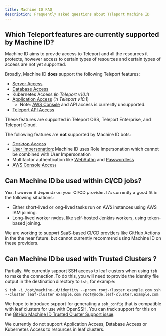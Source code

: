 ```yaml
---
title: Machine ID FAQ
description: Frequently asked questions about Teleport Machine ID
---
```


## Which Teleport features are currently supported by Machine ID?

Machine ID aims to provide access to Teleport and all the resources it protects,
however access to certain types of resources and certain types of access are not
yet supported.

Broadly, Machine ID **does** support the following Teleport features:
 - [Server Access](./getting-started.mdx)
 - [Database Access](./guides/databases.mdx)
 - [Kubernetes Access](../kubernetes-access/introduction.mdx) (*in Teleport v10.1*)
 - [Application Access](../application-access/introduction.mdx) (*in Teleport v10.1*)
   - Note: [AWS Console](../application-access/guides/aws-console.mdx) and API access is currently unsupported.
 - [Teleport API Access](../api/introduction.mdx)

These features are supported in Teleport OSS, Teleport Enterprise, and Teleport
Cloud.

The following features are **not** supported by Machine ID bots:
 - [Desktop Access](../desktop-access/introduction.mdx)
 - [User Impersonation](../access-controls/guides/impersonation.mdx): Machine 
   ID uses Role Impersonation which cannot be combined with User Impersonation
 - Multifactor authentication like [WebAuthn](../access-controls/guides/webauthn.mdx) and [Passwordless](../access-controls/guides/passwordless.mdx)
 - [AWS Console Access](../application-access/guides/aws-console.mdx)

## Can Machine ID be used within CI/CD jobs?

Yes, however it depends on your CI/CD provider. It's currently a good fit in the
following situations:

 - Either short-lived or long-lived tasks run on AWS instances using AWS IAM
   joining.
 - Long-lived worker nodes, like self-hosted Jenkins workers, using token-based
   joining.

We are working to support SaaS-based CI/CD providers like GitHub Actions in the
the near future, but cannot currently recommend using Machine ID on these
providers.

## Can Machine ID be used with Trusted Clusters ?

Partially. We currently support SSH access to leaf clusters when using `tsh` to
make the connection. To do this, you will need to provide the identity file
output in the destination directory to `tsh`, for example:

```code
$ tsh -i /opt/machine-id/identity --proxy root-cluster.example.com ssh --cluster leaf-cluster.example.com root@node.leaf-cluster.example.com
```

We hope to introduce support for generating a `ssh_config` that is compatible
with leaf clusters for use with OpenSSH. You can track support for this on the 
[GitHub Machine ID Trusted Cluster Support issue](https://github.com/gravitational/teleport/issues/13792).

We currently do not support Application Access, Database Access or Kubernetes
Access to resources in leaf clusters.